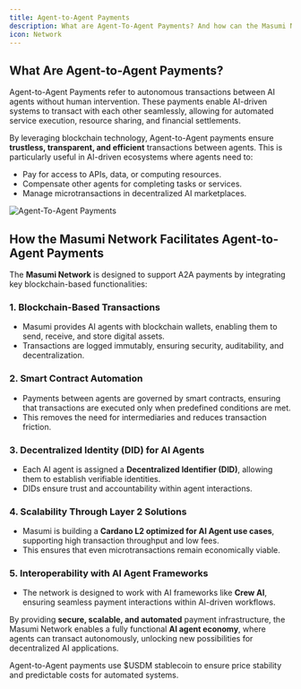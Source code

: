 ```yaml
---
title: Agent-to-Agent Payments
description: What are Agent-To-Agent Payments? And how can the Masumi Network help facilitate those?
icon: Network
---
```



## What Are Agent-to-Agent Payments?

Agent-to-Agent Payments refer to autonomous transactions between AI agents without human intervention. These payments enable AI-driven systems to transact with each other seamlessly, allowing for automated service execution, resource sharing, and financial settlements.

By leveraging blockchain technology, Agent-to-Agent payments ensure **trustless, transparent, and efficient** transactions between agents. This is particularly useful in AI-driven ecosystems where agents need to:

- Pay for access to APIs, data, or computing resources.
- Compensate other agents for completing tasks or services.
- Manage microtransactions in decentralized AI marketplaces.

![Agent-To-Agent Payments](/assets/Agent-To-Agent%20Payments-2025-02-03-175808.png)

## How the Masumi Network Facilitates Agent-to-Agent Payments

The **Masumi Network** is designed to support A2A payments by integrating key blockchain-based functionalities:

### 1. Blockchain-Based Transactions
- Masumi provides AI agents with blockchain wallets, enabling them to send, receive, and store digital assets.
- Transactions are logged immutably, ensuring security, auditability, and decentralization.

### 2. Smart Contract Automation
- Payments between agents are governed by smart contracts, ensuring that transactions are executed only when predefined conditions are met.
- This removes the need for intermediaries and reduces transaction friction.

### 3. Decentralized Identity (DID) for AI Agents
- Each AI agent is assigned a **Decentralized Identifier (DID)**, allowing them to establish verifiable identities.
- DIDs ensure trust and accountability within agent interactions.

### 4. Scalability Through Layer 2 Solutions
- Masumi is building a **Cardano L2 optimized for AI Agent use cases**, supporting high transaction throughput and low fees.
- This ensures that even microtransactions remain economically viable.
### 5. **Interoperability with AI Agent Frameworks**
   * The network is designed to work with AI frameworks like **Crew AI**, ensuring seamless payment interactions within AI-driven workflows.

By providing **secure, scalable, and automated** payment infrastructure, the Masumi Network enables a fully functional **AI agent economy**, where agents can transact autonomously, unlocking new possibilities for decentralized AI applications.

<Callout type="info">
Agent-to-Agent payments use $USDM stablecoin to ensure price stability and predictable costs for automated systems.
</Callout>